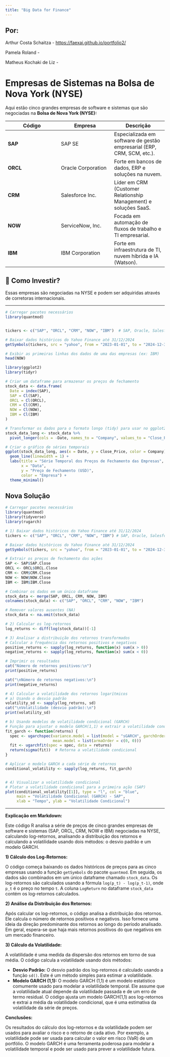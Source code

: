 ```yaml
---
title: "Big Data for Finance"
---
```


## Por:

Arthur Costa Schaitza - <https://faexai.github.io/portfolio2/>

Pamela Roland -

Matheus Kochaki de Liz -

# Empresas de Sistemas na Bolsa de Nova York (NYSE)

Aqui estão cinco grandes empresas de software e sistemas que são negociadas na **Bolsa de Nova York (NYSE):**

| Código | Empresa | Descrição |
|------------------------|------------------------|------------------------|
| **SAP** | SAP SE | Especializada em software de gestão empresarial (ERP, CRM, SCM, etc.). |
| **ORCL** | Oracle Corporation | Forte em bancos de dados, ERP e soluções na nuvem. |
| **CRM** | Salesforce Inc. | Líder em CRM (Customer Relationship Management) e soluções SaaS. |
| **NOW** | ServiceNow, Inc. | Focada em automação de fluxos de trabalho e TI empresarial. |
| **IBM** | IBM Corporation | Forte em infraestrutura de TI, nuvem híbrida e IA (Watson). |

## 📌 Como Investir?

Essas empresas são negociadas na NYSE e podem ser adquiridas através de corretoras internacionais.

------------------------------------------------------------------------

```r
# Carregar pacotes necessários
library(quantmod)


tickers <- c("SAP", "ORCL", "CRM", "NOW", "IBM")  # SAP, Oracle, Salesforce, ServiceNow, IBM

# Baixar dados históricos do Yahoo Finance até 31/12/2024
getSymbols(tickers, src = "yahoo", from = "2023-01-01", to = "2024-12-31")

# Exibir as primeiras linhas dos dados de uma das empresas (ex: IBM)
head(NOW)
```

```r
library(ggplot2)
library(tidyr)

# Criar um dataframe para armazenar os preços de fechamento
stock_data <- data.frame(
  Date = index(SAP),
  SAP = Cl(SAP),
  ORCL = Cl(ORCL),
  CRM = Cl(CRM),
  NOW = Cl(NOW),
  IBM = Cl(IBM)
)

# Transformar os dados para o formato longo (tidy) para usar no ggplot2
stock_data_long <- stock_data %>%
  pivot_longer(cols = -Date, names_to = "Company", values_to = "Close_Price")

# Criar o gráfico de séries temporais
ggplot(stock_data_long, aes(x = Date, y = Close_Price, color = Company)) +
  geom_line(linewidth = 1) +
  labs(title = "Série Temporal dos Preços de Fechamento das Empresas",
       x = "Data",
       y = "Preço de Fechamento (USD)",
       color = "Empresa") +
  theme_minimal()
```

## Nova Solução

```r
# Carregar pacotes necessários
library(quantmod)
library(tidyverse)
library(rugarch)

# 1) Baixar dados históricos do Yahoo Finance até 31/12/2024
tickers <- c("SAP", "ORCL", "CRM", "NOW", "IBM") # SAP, Oracle, Salesforce, ServiceNow, IBM

# Baixar dados históricos do Yahoo Finance até 31/12/2024
getSymbols(tickers, src = "yahoo", from = "2023-01-01", to = "2024-12-31")

# Extrair os preços de fechamento das ações
SAP <- SAP$SAP.Close
ORCL <- ORCL$ORCL.Close
CRM <- CRM$CRM.Close
NOW <- NOW$NOW.Close
IBM <- IBM$IBM.Close

# Combinar os dados em um único dataframe
stock_data <- merge(SAP, ORCL, CRM, NOW, IBM)
colnames(stock_data) <- c("SAP", "ORCL", "CRM", "NOW", "IBM")

# Remover valores ausentes (NA)
stock_data <- na.omit(stock_data)

# 2) Calcular os log-retornos
log_returns <- diff(log(stock_data))[-1]

# 3) Analisar a distribuição dos retornos transformados
# Calcular a frequência dos retornos positivos e negativos
positive_returns <- sapply(log_returns, function(x) sum(x > 0))
negative_returns <- sapply(log_returns, function(x) sum(x < 0))

# Imprimir os resultados
cat("Número de retornos positivos:\n")
print(positive_returns)

cat("\nNúmero de retornos negativos:\n")
print(negative_returns)

# 4) Calcular a volatilidade dos retornos logarítmicos
# a) Usando o desvio padrão
volatility_sd <- sapply(log_returns, sd)
cat("\nVolatilidade (desvio padrão):\n")
print(volatility_sd)

# b) Usando modelos de volatilidade condicional (GARCH)
# Função para ajustar o modelo GARCH(1,1) e extrair a volatilidade condicional
fit_garch <- function(returns) {
  spec <- ugarchspec(variance.model = list(model = "sGARCH", garchOrder = c(1, 1)),
                     mean.model = list(armaOrder = c(0, 0)))
  fit <- ugarchfit(spec = spec, data = returns)
  return(sigma(fit))  # Retorna a volatilidade condicional
}

# Aplicar o modelo GARCH a cada série de retornos
conditional_volatility <- sapply(log_returns, fit_garch)


# 4) Visualizar a volatilidade condicional
# Plotar a volatilidade condicional para a primeira ação (SAP)
plot(conditional_volatility[[1]], type = "l", col = "blue",
     main = "Volatilidade Condicional (GARCH) - SAP",
     xlab = "Tempo", ylab = "Volatilidade Condicional")
```

------------------------------------------------------------------------

**Explicação em Markdown:**

Este código R analisa a série de preços de cinco grandes empresas de software e sistemas (SAP, ORCL, CRM, NOW e IBM) negociadas na NYSE, calculando log-retornos, analisando a distribuição dos retornos e calculando a volatilidade usando dois métodos: o desvio padrão e um modelo GARCH.

**1) Cálculo dos Log-Retornos:**

O código começa baixando os dados históricos de preços para as cinco empresas usando a função `getSymbols` do pacote `quantmod`. Em seguida, os dados são combinados em um único dataframe chamado `stock_data`. Os log-retornos são calculados usando a fórmula `log(p_t) - log(p_t-1)`, onde `p_t` é o preço no tempo `t`. A coluna `LogReturn` no dataframe `stock_data` contém os log-retornos calculados.

**2) Análise da Distribuição dos Retornos:**

Após calcular os log-retornos, o código analisa a distribuição dos retornos. Ele calcula o número de retornos positivos e negativos. Isso fornece uma ideia da direção predominante dos retornos ao longo do período analisado. Em geral, espera-se que haja mais retornos positivos do que negativos em um mercado financeiro.

**3) Cálculo da Volatilidade:**

A volatilidade é uma medida da dispersão dos retornos em torno de sua média. O código calcula a volatilidade usando dois métodos:

-   **Desvio Padrão:** O desvio padrão dos log-retornos é calculado usando a função `sd()`. Este é um método simples para estimar a volatilidade.
-   **Modelo GARCH (1,1):** O modelo GARCH (1,1) é um modelo estatístico comumente usado para modelar a volatilidade temporal. Ele assume que a volatilidade atual depende da volatilidade passada e de um erro de termo residual. O código ajusta um modelo GARCH(1,1) aos log-retornos e extrai a média da volatilidade condicional, que é uma estimativa da volatilidade da série de preços.

**Conclusões:**

Os resultados do cálculo dos log-retornos e da volatilidade podem ser usados para avaliar o risco e o retorno de cada ativo. Por exemplo, a volatilidade pode ser usada para calcular o valor em risco (VaR) de um portfólio. O modelo GARCH é uma ferramenta poderosa para modelar a volatilidade temporal e pode ser usado para prever a volatilidade futura.
